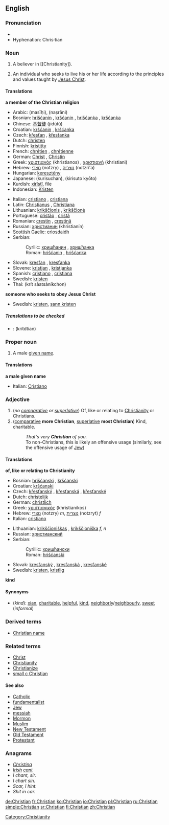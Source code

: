 ==English==

{{rank|started|respect|that's|744|Christian|food|trying|states}}

===Pronunciation===
*{{IPA|/ˈkɹɪstʃən/}}
*Hyphenation: Chris·tian

===Noun===
{{en-noun}}

# {{cattag|Christianity}} A believer in [[Christianity]}.
# {{cattag|Christianity}} An individual who seeks to live his or her life according to the principles and values taught by [[Jesus Christ]].

====Translations====
'''a member of the Christian religion'''
{{top}}
*Arabic: {{ARchar|[[مسيحي]]}} (masīḥi), {{ARchar|[[نصراني]]}} (naṣrāni)
*Bosnian: [[hrišćanin]] {{m}}, [[kršćanin]] {{m}}, [[hrišćanka]] {{f}}, [[kršćanka]] {{f}}
*Chinese: [[基督徒]] (jīdūtú)
*Croatian: [[kršćanin]] {{m}}, [[kršćanka]] {{f}}
*Czech: [[křesťan]] {{m}}, [[křesťanka]] {{f}}
*Dutch: [[christen]] {{mf}}
*Finnish: [[kristitty]]
*French: [[chrétien]] {{m}}, [[chrétienne]] {{f}}
*German: [[Christ]] {{m}}, [[Christin]] {{f}}
*Greek: [[χριστιανός]] (khristianos) {{m}}, [[χριστιανή]] (khristiani) {{f}}
*Hebrew: [[נוצרי]] (notzry) {{m}}, [[נוצריה]] (notzri'a) {{f}}
*Hungarian: [[keresztény]]
*Japanese: {{JAchar|[[クリスチャン]]}} (kurisuchan), {{JAchar|[[キリスト教徒]]}} (kirisuto kyōto)
*Kurdish: [[xirîstî]], file
*Indonesian: [[Kristen]]
{{mid}}
*Italian: [[cristiano]] {{m}}, [[cristiana]] {{f}}
*Latin: [[Christianus]] {{m}}, [[Christiana]] {{f}}
*Lithuanian: [[krikščionis]] {{m}}, [[krikščionė]] {{f}}
*Portuguese: [[cristão]] {{m}}, [[cristã]] {{f}}
*Romanian: [[creştin]] {{m}}, [[creştină]] {{f}}
*Russian: [[христианин]] (khristianín) {{m}}
*[[Scottish Gaelic]]: [[crìosdaidh]] {{m}}
*Serbian:
*:Cyrllic: [[хришћанин]] {{m}}, [[хришћанка]] {{f}}
*:Roman: [[hrišćanin]] {{m}}, [[hrišćanka]] {{f}}
*Slovak: [[kresťan]] {{m}}, [[kresťanka]] {{f}}
*Slovene: [[kristjan]] {{m}}, [[kristjanka]] {{f}} 
*Spanish: [[cristiano]] {{m}}, [[cristiana]] {{f}}
*Swedish: [[kristen]] {{c}}
*Thai: {{THchar|[[คริสต์ศาสนิกชน]]}} (krít sàatsàníkchon)
{{bottom}}

'''someone who seeks to obey Jesus Christ'''
{{top}}
{{mid}}
*Swedish: [[kristen]], [[sann kristen]]
{{bottom}}

=====Translations to be checked=====
{{checktrans}}
*{{ttbc|Thai}}: {{THchar|[[คริสเตียน]]}} (krítdtian)

===Proper noun===
{{en-proper noun}}

# A male [[given name]].

====Translations====
'''a male given name'''
*Italian: [[Cristiano]]

===Adjective===
{{en-adj}}

#(''no [[comparative]] or [[superlative]]'') Of, like or relating to [[Christianity]] or Christians.
# ([[comparative]] '''more Christian''', [[superlative]] '''most Christian''') Kind, charitable.
#:''That's very '''Christian''' of you.''
#:To non-Christians, this is likely an offensive usage (similarly, see the offensive usage of [[Jew]])

====Translations====
'''of, like or relating to Christianity'''
{{top}}
*Bosnian: [[hrišćanski]] {{m}}, [[kršćanski]] {{m}}
*Croatian: [[kršćanski]] {{m}}
*Czech: [[křesťanský]] {{m}}, [[křesťanská]] {{f}}, [[křesťanské]] {{n}}
*Dutch: [[christelijk]]
*German: [[christlich]]
*Greek: [[χριστιανικός]] (khristianikos)
*Hebrew: [[נוצרי]] (notzry) ''m'', [[נוצרית]] (notzryt) ''f''
*Italian: [[cristiano]]
{{mid}}
*Lithuanian: [[krikščioniškas]] {{m}}, [[krikščioniška]] ''f, n''
*Russian: [[христианский]]
*Serbian:
*:Cyrillic: [[хришћански]] {{m}}
*:Roman: [[hrišćanski]] {{m}}
*Slovak: [[kresťanský]] {{m}}, [[kresťanská]] {{f}}, [[kresťanské]] {{n}}
*Swedish: [[kristen]], [[kristlig]]
{{bottom}}

'''kind'''
{{top}}
{{mid}}
{{bottom}}

====Synonyms====
*(''kind''): [[xian]], [[charitable]], [[helpful]], [[kind]], [[neighborly]]/[[neighbourly]], [[sweet]] (''informal'')

===Derived terms===
*[[Christian name]]

===Related terms===
*[[Christ]]
*[[Christianity]]
*[[Christianize]]
*[[small c Christian]]

====See also====
*[[Catholic]]
*[[fundamentalist]]
*[[Jew]]
*[[messiah]]
*[[Mormon]]
*[[Muslim]]
*[[New Testament]]
*[[Old Testament]]
*[[Protestant]]

===Anagrams===
*''[[Christina]]''
*''[[Irish]] [[cant]]''
*''I chant, sir.''
*''I chart sin.''
*''Scar, I hint.''
*''Shit in car.''

[[Category:Christianity]]

[[de:Christian]]
[[fr:Christian]]
[[ko:Christian]]
[[io:Christian]]
[[pl:Christian]]
[[ru:Christian]]
[[simple:Christian]]
[[sr:Christian]]
[[fi:Christian]]
[[zh:Christian]]